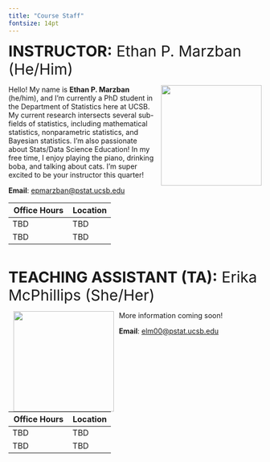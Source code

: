 ```yaml
---
title: "Course Staff"
fontsize: 14pt
---
```



[**INSTRUCTOR:** Ethan P. Marzban (He/Him)]{style="font-size:30px"}

![](../../Images/Profiles/Ethan.jpg){style="float:right;padding: 0 0 0 10px;" width="200"}

Hello! My name is **Ethan P. Marzban** (he/him), and I'm currently a PhD student in the Department of Statistics here at UCSB. My current research intersects several sub-fields of statistics, including mathematical statistics, nonparametric statistics, and Bayesian statistics. I'm also passionate about Stats/Data Science Education! In my free time, I enjoy playing the piano, drinking boba, and talking about cats. I'm super excited to be your instructor this quarter!

**Email**: <a href="mailto:epmarzban@pstat.ucsb.edu">epmarzban@pstat.ucsb.edu</a>

| Office Hours | Location                                                                                                                    |
|------------------------------------------|------------------------------|
|TBD | TBD  |
| TBD  | TBD |


\

[**TEACHING ASSISTANT (TA):** Erika McPhillips (She/Her)]{style="font-size:30px"}

![](../../Images/Profiles/placeholder.png){style="float:left;padding: 0 10px 0 10px;" width="200"}

More information coming soon!

**Email**: <a href="mailto:elm00@pstat.ucsb.edu">elm00@pstat.ucsb.edu</a>

| Office Hours | Location                                                                                                                    |
|------------------------------------------|------------------------------|
|TBD | TBD  |
| TBD  | TBD |